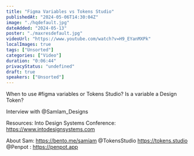 ```yaml
---
title: "Figma Variables vs Tokens Studio"
publishedAt: "2024-05-06T14:30:04Z"
image: "./hqdefault.jpg"
dateAdded: "2024-05-13"
poster: "./maxresdefault.jpg"
videoUrl: "https://www.youtube.com/watch?v=H9_EYanMXPk"
localImages: true
tags: ["Unsorted"]
categories: ["Video"]
duration: "0:06:44"
privacyStatus: "undefined"
draft: true
speakers: ["Unsorted"]
---
```

When to use #figma variables or Tokens Studio?
Is a variable a Design Token?

Interview with @SamIam_Designs 

Resources:
Into Design Systems Conference: https://www.intodesignsystems.com

About Sam: https://bento.me/samiam
@TokensStudio  https://tokens.studio
@Penpot : https://penpot.app
